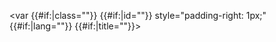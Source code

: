 <var {{#if:{{{class|}}}|class="{{{class}}}"}} {{#if:{{{id|}}}|id="{{{id}}}"}} style="padding-right: 1px;{{{style|}}}" {{#if:{{{lang|}}}|lang="{{{lang}}}"}} {{#if:{{{title|}}}|title="{{{title}}}"}}>{{{1}}}</var><noinclude>
<!--Categories and interwikis go near the bottom of the /doc page.-->
{{Documentation}}
</noinclude>